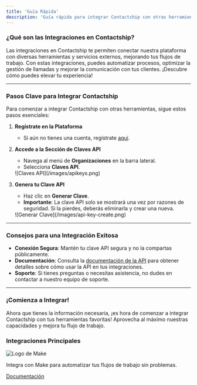 ```yaml
---
title: 'Guía Rápida'
description: 'Guía rápida para integrar Contactship con otras herramientas'
---
```


### ¿Qué son las Integraciones en Contactship?

Las integraciones en Contactship te permiten conectar nuestra plataforma con diversas herramientas y servicios externos, mejorando tus flujos de trabajo. Con estas integraciones, puedes automatizar procesos, optimizar la gestión de llamadas y mejorar la comunicación con tus clientes. ¡Descubre cómo puedes elevar tu experiencia!

---

### Pasos Clave para Integrar Contactship

Para comenzar a integrar Contactship con otras herramientas, sigue estos pasos esenciales:

1. **Regístrate en la Plataforma**
   - Si aún no tienes una cuenta, regístrate [aquí](https://app.contactship.ai/).

2. **Accede a la Sección de Claves API**
   - Navega al menú de **Organizaciones** en la barra lateral.
   - Selecciona **Claves API**.

    <Frame>
    ![Claves API](/images/apikeys.png)
    </Frame>

3. **Genera tu Clave API**
   - Haz clic en **Generar Clave**.
   - **Importante**: La clave API solo se mostrará una vez por razones de seguridad. Si la pierdes, deberás eliminarla y crear una nueva.
    <Frame>
   ![Generar Clave](/images/api-key-create.png) 
   </Frame>

---

### Consejos para una Integración Exitosa

- **Conexión Segura**: Mantén tu clave API segura y no la compartas públicamente.
- **Documentación**: Consulta la [documentación de la API](https://docs.contactship.ai) para obtener detalles sobre cómo usar la API en tus integraciones.
- **Soporte**: Si tienes preguntas o necesitas asistencia, no dudes en contactar a nuestro equipo de soporte.

---

### ¡Comienza a Integrar!

Ahora que tienes la información necesaria, ¡es hora de comenzar a integrar Contactship con tus herramientas favoritas! Aprovecha al máximo nuestras capacidades y mejora tu flujo de trabajo.

### Integraciones Principales

<CardGroup cols={2}>
  <Card style={{ padding: '20px', borderRadius: '10px', backgroundColor: '#f9f9f9', boxShadow: '0 4px 8px rgba(0, 0, 0, 0.1)' }}>
    <div style={{ display: 'flex', justifyContent: 'center', alignItems: 'center', backgroundColor: 'white', borderRadius: '8px', padding: '10px' }}>
      <img src="/images/make-logo-freelogovectors.net_.png" alt="Logo de Make" style={{ width: '50%', maxWidth: '150px', borderRadius: '8px' }} />
    </div>
    <p style={{ marginTop: '10px', fontSize: '16px', textAlign: 'center' }}>
      Integra con Make para automatizar tus flujos de trabajo sin problemas.
    </p>
    <div style={{ textAlign: 'center', marginTop: '10px' }}>
      <a href="https://docs.contactship.ai/es/integrations/make" style={{ color: '#007bff', textDecoration: 'underline', fontWeight: 'bold' }}>Documentación</a>
    </div>
  </Card>
</CardGroup>